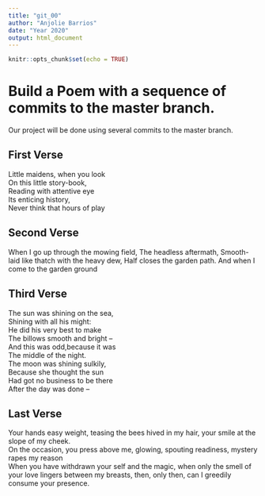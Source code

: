 ```yaml
---
title: "git_00"
author: "Anjolie Barrios"
date: "Year 2020"
output: html_document
---
```


```r
knitr::opts_chunk$set(echo = TRUE)
```
# Build a Poem with a sequence of commits to the master branch.
Our project will be done using several commits to the master branch.
<!-- Do not modify or change any text in "!--" bracketed areas such as this --- these are instructions to
you, if you change any of this the git program will notice it and compromise your git merging strategy !-->

## First Verse 
<!--Put the first five lines of a poem by Lewis Carrol in this section!-->
Little maidens, when you look  
On this little story-book,  
Reading with attentive eye  
Its enticing history,  
Never think that hours of play  
  
## Second Verse
<!--Put the first five lines of a poem by Robert Frost here!-->
When I go up through the mowing field,
The headless aftermath, 
Smooth-laid like thatch with the heavy dew, 
Half closes the garden path. 
And when I come to the garden ground

## Third Verse
<!--Put the first two verses of The Walrus and the Carpenter here!-->
The sun was shining on the sea,  
Shining with all his might:  
He did his very best to make  
The billows smooth and bright --  
And this was odd,because it was  
The middle of the night.  
The moon was shining sulkily,  
Because she thought the sun  
Had got no business to be there  
After the day was done --  
  
## Last Verse
<!--Put a short poem of your choice 8-20 lines,here!-->
Your hands easy weight, teasing the bees hived in my hair, your smile at the slope of my cheek.  
On the occasion, you press above me, glowing, spouting readiness, mystery rapes my reason  
When you have withdrawn your self and the magic, when only the smell of your love lingers between my breasts, then, only then, can I greedily consume your presence.